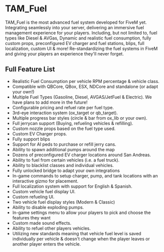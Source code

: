 # TAM_Fuel

TAM_Fuel is the most advanced fuel system developed for FiveM yet. Integrating seamlessly into your server, delivering an immersive fuel management experience for your players. Including, but not limited to, fuel types like Diesel & AVGas, Dynamic and realistic fuel consumption, fully custom props, preconfigured EV charger and fuel stations, blips, full localization, custom UI & more! Re-standardizing the fuel systems in FiveM and giving your players an experience they'll never forget.

## Full Feature List

- Realistic Fuel Consumption per vehicle RPM percentage & vehicle class.
- Compatible with QBCore, QBox, ESX, NDCore and standalone (or adapt your own!)
- Multiple Fuel Types (Gasoline, Diesel, AVGAS/JetFuel & Electric). We have plans to add more in the future!
- Configurable pricing and refuel rate per fuel type.
- 3rd-eye interaction system (ox_target or qb_target).
- Multiple progress bar styles (circle & bar from ox_lib or your own).
- Full jerrycan support (Buying, refueling vehicles & refilling).
- Custom nozzle props based on the fuel type used.
- Custom EV Charger props.
- Fully support blips
- Support for AI peds to purchase or refill jerry cans.
- Ability to spawn additional pumps around the map
- Dozens of preconfigured EV charger locations around San Andreas.
- Ability to fuel from certain vehicles (i.e. a fuel truck).
- Ability to blacklist classes and individual vehicles.
- Fully unlocked bridge to adapt your own integrations
- In-game commands to setup charger, pump, and tank locations with an interactive gizmo for placement.
- Full localization system with support for English & Spanish. 
- Custom vehicle fuel display UI.
- Custom refueling UI.
- Two vehicle fuel display styles (Modern & Classic)
- Ability to disable exploding pumps.
- In-game settings menu to allow your players to pick and choose the features they want
- Custom made sound effects.
- Ability to refuel other players vehicles.
- Utilizing new standards meaning that vehicle fuel level is saved individually per vehicle & doesn't change when the player leaves or another player enters the vehicle.
